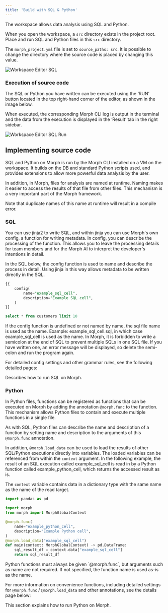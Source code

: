 ```yaml
---
title: 'Build with SQL & Python'
---
```


The workspace allows data analysis using SQL and Python.

When you open the workspace, a `src` directory exists in the project root. Place and run SQL and Python files in this `src` directory.

<Tip>The `morph_project.yml` file is set to `source_paths: src`. It is possible to change the directory where the source code is placed by changing this value.</Tip>

<img
  src="/assets/images/docs/workspace-editor-sql.png"
  alt="Workspace Editor SQL"
/>

### Execution of source code

The SQL or Python you have written can be executed using the ‘RUN’ button located in the top right-hand corner of the editor, as shown in the image below.

When executed, the corresponding Morph CLI log is output in the terminal and the data from the execution is displayed in the ‘Result’ tab in the right sidebar.

<img
  src="/assets/images/docs/workspace-editor-sql-run.png"
  alt="Workspace Editor SQL Run"
/>

## Implementing source code

SQL and Python on Morph is run by the Morph CLI installed on a VM on the workspace. It builds on the DB and standard Python scripts used, and provides extensions to allow more powerful data analysis by the user.

In addition, in Morph, files for analysis are named at runtime. Naming makes it easier to access the results of that file from other files.
This mechanism is a very important part of the Morph framework.

Note that duplicate names of this name at runtime will result in a compile error.

### SQL

You can use jinja2 to write SQL, and within jinja you can use Morph's own config, a function for writing metadata.
In config, you can describe the processing of the function. This allows you to leave the processing details for team members and for the Morph AI to interpret the developer's intentions in detail.

In the SQL below, the config function is used to name and describe the process in detail. Using jinja in this way allows metadata to be written directly in the SQL.

```sql
{{
	config(
		name="example_sql_cell",
		description="Example SQL cell",
	)
}}

select * from customers limit 10
```

<Note>
If the config function is undefined or not named by name, the sql file name is used as the name.
Example: example_sql_cell.sql, in which case example_sql_cell is used as the name.
</Note>


<Warning>
In Morph, it is forbidden to write a semicolon at the end of SQL to prevent multiple SQLs in one SQL file. If you have written one, an error message will be displayed, so delete the semi-colon and run the program again.
</Warning>

For detailed config settings and other grammar rules, see the following detailed pages:

<CardGroup cols={1}>
    <Card title="Quick start: SQL" href="/sql-python/en/sql/quickstart-sql">
        Describes how to run SQL on Morph.
    </Card>
</CardGroup>

### Python

In Python files, functions can be registered as functions that can be executed on Morph by adding the annotation `@morph.func` to the function. This mechanism allows Python files to contain and execute multiple functions in a single file.

As with SQL, Python files can describe the name and description of a function by setting name and description to the arguments of this `@morph.func` annotation.

In addition, `@morph.load_data` can be used to load the results of other SQL/Python executions directly into variables. The loaded variables can be referenced from within the `context` argument.
In the following example, the result of an SQL execution called example_sql_cell is read in by a Python function called example_python_cell, which returns the accessed result as is.

The `context` variable contains data in a dictionary type with the same name as the name of the read target.

```python
import pandas as pd

import morph
from morph import MorphGlobalContext

@morph.func(
    name="example_python_cell",
    description="Example Python cell",
)
@morph.load_data("example_sql_cell")
def main(context: MorphGlobalContext) -> pd.DataFrame:
    sql_result_df = context.data["example_sql_cell"]
    return sql_result_df

```

<Note>
Python functions must always be given `@morph.func`, but arguments such as name are not required. If not specified, the function name is used as-is as the name.
</Note>

For more information on convenience functions, including detailed settings for `@morph.func` / `@morph.load_data` and other annotations, see the details page below:

<CardGroup cols={1}>
    <Card title="Quick start: Python" href="/sql-python/en/python/quickstart-python">
        This section explains how to run Python on Morph.
    </Card>
</CardGroup>
